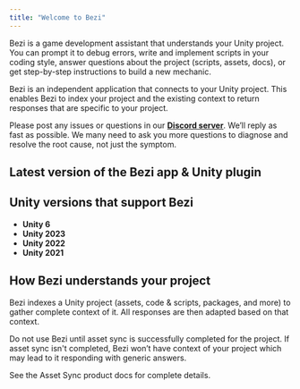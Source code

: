 ```yaml
---
title: "Welcome to Bezi"
---
```


Bezi is a game development assistant that understands your Unity project. You can prompt it to debug errors, write and implement scripts in your coding style, answer questions about the project (scripts, assets, docs), or get step-by-step instructions to build a new mechanic.

Bezi is an independent application that connects to your Unity project. This enables Bezi to index your project and the existing context to return responses that are specific to your project.

Please post any issues or questions in our [**Discord server**](https://discord.com/invite/UKWB46HTT9). We’ll reply as fast as possible. We many need to ask you more questions to diagnose and resolve the root cause, not just the symptom.

## Latest version of the Bezi app & Unity plugin

<Card title="Changelog" href="https://docs.bezi.com/bezi/product/changelog">
  
</Card>

## Unity versions that support Bezi

- **Unity 6**
- **Unity 2023**
- **Unity 2022**
- **Unity 2021**

## How Bezi understands your project

Bezi indexes a Unity project (assets, code & scripts, packages, and more) to gather complete context of it. All responses are then adapted based on that context.

Do not use Bezi until asset sync is successfully completed for the project. If asset sync isn't completed, Bezi won’t have context of your project which may lead to it responding with generic answers.

See the Asset Sync product docs for complete details.

<Card title="Asset Sync documentation" icon="layer-group" iconType="solid" color="#000000" href="https://docs.bezi.com/bezi/product/asset-sync">
  
</Card>